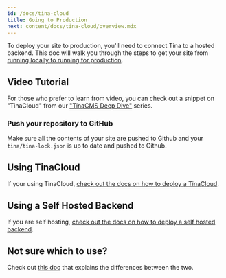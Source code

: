 ```yaml
---
id: /docs/tina-cloud
title: Going to Production
next: content/docs/tina-cloud/overview.mdx
---
```


To deploy your site to production, you'll need to connect Tina to a hosted backend. This doc will walk you through the steps to get your site from [running locally to running for production](/docs/introduction/faq/#what-is-local-mode-vs-prod-mode).

## Video Tutorial

For those who prefer to learn from video, you can check out a snippet on "TinaCloud" from our ["TinaCMS Deep Dive"](https://www.youtube.com/watch?v=PcgnJDILv4w&list=PLPar4H9PHKVqoCwZy79PHr8-W_vA3lAOB&pp=iAQB) series.

<Youtube embedSrc="https://www.youtube.com/embed/r9vzL_8PEW8?start=39" />

### Push your repository to GitHub

Make sure all the contents of your site are pushed to Github and your `tina/tina-lock.json` is up to date and pushed to Github.

## Using TinaCloud

If your using TinaCloud, [check out the docs on how to deploy a TinaCloud](/docs/tina-cloud/overview).

## Using a Self Hosted Backend

If you are self hosting, [check out the docs on how to deploy a self hosted backend](/docs/self-hosted/overview).

## Not sure which to use?

Check out [this doc](/docs/introduction/faq#what-is-tina-cloud) that explains the differences between the two.
